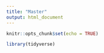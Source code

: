 ```yaml
---
title: "Master"
output: html_document
---
```


```r
knitr::opts_chunk$set(echo = TRUE)

library(tidyverse)
```


```r

```



```r

```



```r

```



```r

```


```r

```


```r

```


